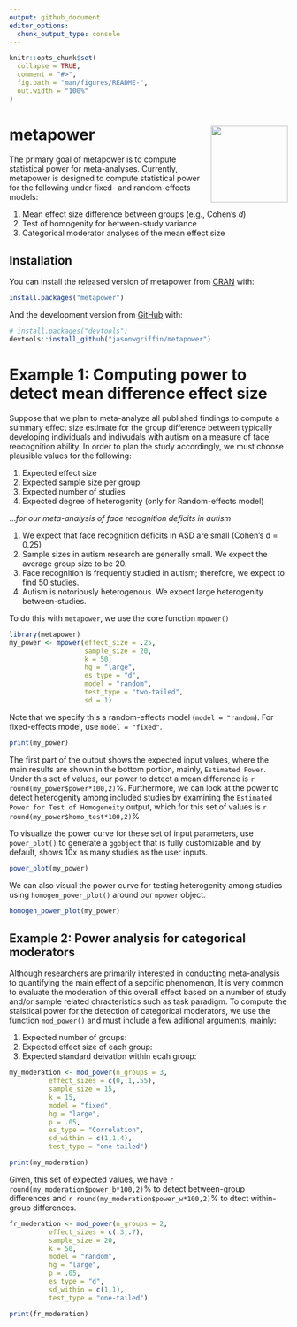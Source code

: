 ```yaml
---
output: github_document
editor_options: 
  chunk_output_type: console
---
```


<!-- README.md is generated from README.Rmd. Please edit that file -->

```r
knitr::opts_chunk$set(
  collapse = TRUE,
  comment = "#>",
  fig.path = "man/figures/README-",
  out.width = "100%"
)
```

# metapower <img src = 'man/figures/logo.png' align = "right" height = "139" />

<!-- badges: start -->
<!-- badges: end -->

The primary goal of metapower is to compute statistical power for meta-analyses. Currently, metapower is designed to compute statistical power for the following under fixed- and random-effects models:

1. Mean effect size difference between groups (e.g., Cohen's *d*)
2. Test of homogenity for between-study variance
3. Categorical moderator analyses of the mean effect size

## Installation

You can install the released version of metapower from [CRAN](https://CRAN.R-project.org) with:

``` r
install.packages("metapower")
```

And the development version from [GitHub](https://github.com/) with:

``` r
# install.packages("devtools")
devtools::install_github("jasonwgriffin/metapower")
```

# Example 1: Computing power to detect mean difference effect size

Suppose that we plan to meta-analyze all published findings to compute a summary effect size estimate for the group difference between typically developing individuals and indivudals with autism on a measure of face reocognition ability. In order to plan the study accordingly, we must choose plausible values for the following:

1. Expected effect size
2. Expected sample size per group
3. Expected number of studies
4. Expected degree of heterogenity (only for Random-effects model)

...*for our meta-analysis of face recognition deficits in autism*

1. We expect that face recognition deficits in ASD are small (Cohen's d = 0.25)
2. Sample sizes in autism research are generally small. We expect the average group size to be 20.
3. Face recognition is frequently studied in autism; therefore, we expect to find 50 studies.
4. Autism is notoriously heterogenous. We expect large heterogenity between-studies.

To do this with `metapower`, we use the core function `mpower()`

```r
library(metapower)
my_power <- mpower(effect_size = .25, 
                   sample_size = 20, 
                   k = 50, 
                   hg = "large", 
                   es_type = "d",
                   model = "random", 
                   test_type = "two-tailed",
                   sd = 1)
```

Note that we specify this a random-effects model (`model = "random`). 
For fixed-effects model, use `model = "fixed"`.

```r
print(my_power)
```

The first part of the output shows the expected input values, where the main results are shown in the bottom portion, mainly, `Estimated Power`. Under this set of values, our power to detect a mean difference is `r round(my_power$power*100,2)`%. Furthermore, we can look at the power to detect heterogenity among included studies by examining the `Estimated Power for Test of Homogeneity` output, which for this set of values is `r round(my_power$homo_test*100,2)`%



To visualize the power curve for these set of input parameters, use `power_plot()` to generate a `ggobject` that is fully customizable and by default, shows 10x as many studies as the user inputs.

```r
power_plot(my_power)
```

We can also visual the power curve for testing heterogenity among studies using `homogen_power_plot()` around our `mpower` object.

```r
homogen_power_plot(my_power)
```

## Example 2: Power analysis for categorical moderators

Although researchers are primarily interested in conducting meta-analysis to quantifying the main effect of a sepcific phenomenon, It is very common to evaluate the moderation of this overall effect based on a number of study and/or sample related chracteristics such as task paradigm. To compute the staistical power for the detection of categorical moderators, we use the function `mod_power()` and must include a few aditional arguments, mainly:

1. Expected number of groups:
2. Expected effect size of each group:
3. Expected standard deivation within ecah group:

```r
my_moderation <- mod_power(n_groups = 3, 
          effect_sizes = c(0,.1,.55), 
          sample_size = 15, 
          k = 15,
          model = "fixed", 
          hg = "large",
          p = .05, 
          es_type = "Correlation",
          sd_within = c(1,1,4), 
          test_type = "one-tailed")

```

```r
print(my_moderation)
```

Given, this set of expected values, we have `r round(my_moderation$power_b*100,2)`% to detect between-group differences and `r round(my_moderation$power_w*100,2)`% to dtect within-group differences.


```r
fr_moderation <- mod_power(n_groups = 2, 
          effect_sizes = c(.3,.7), 
          sample_size = 20, 
          k = 50,
          model = "random", 
          hg = "large",
          p = .05, 
          es_type = "d",
          sd_within = c(1,1), 
          test_type = "one-tailed")

```

```r
print(fr_moderation)
```




